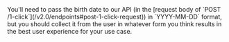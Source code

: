 
<Admonition type="info" title="Birth Date Format">
    You'll need to pass the birth date to our API (in the [request body of `POST /1-click`](/v2.0/endpoints#post-1-click-request)) in `YYYY-MM-DD` format, but you should collect it from the user in whatever form you think results in the best user experience for your use case.
</Admonition>